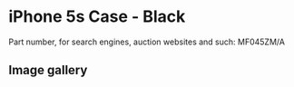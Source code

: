 
# iPhone 5s Case - Black

Part number, for search engines, auction websites and such: MF045ZM/A

## Image gallery

<div style={{ width: "768px" }}>
  <GalleryComponent
    images={[
      {
        original: "/everysource/MF045.webp",
        thumbnail: "/everypreview/MF045.webp",
      },
      {
        original: "/everysource/MF045_AV1_SILVER.webp",
        thumbnail: "/everypreview/MF045_AV1_SILVER.webp",
      },
      {
        original: "/everysource/MF045_AV1_SPACE_GRAY.webp",
        thumbnail: "/everypreview/MF045_AV1_SPACE_GRAY.webp",
      },
      {
        original: "/everysource/MF045_AV3.webp",
        thumbnail: "/everypreview/MF045_AV3.webp",
      }
    ]}
  />
</div>